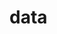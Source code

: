 # data


<ul className="grid grid-cols-1 md:grid-cols-2 lg:grid-cols-3 xl:grid-cols-4 gap-4 -ml-6">

<ReferenceCard
    title="API Keys"
    description="This documentation page describes how you can set your own API keys from each data vendor on OpenBB to leverage..."
    url="data/API Keys"
/>
<ReferenceCard
    title="Custom Data"
    description="Documentation detailing usage of the OpenBB Terminal for financial data"
    url="data/Custom Data"
/>
<ReferenceCard
    title="Data sources"
    description="This page provides useful information on dealing with different data"
    url="data/Data sources"
/>
</ul>
